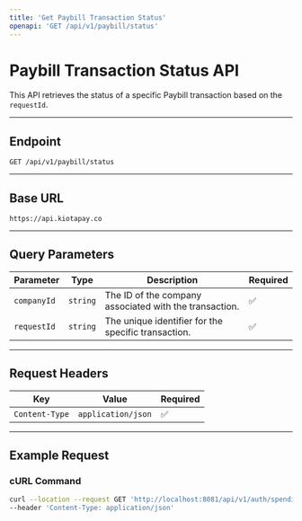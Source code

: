 ```yaml
---
title: 'Get Paybill Transaction Status'
openapi: 'GET /api/v1/paybill/status'
---
```


# Paybill Transaction Status API

This API retrieves the status of a specific Paybill transaction based on the `requestId`.

---

## **Endpoint**

`GET /api/v1/paybill/status`

---

## **Base URL**

`https://api.kiotapay.co`

---

## **Query Parameters**

| Parameter    | Type     | Description                                      | Required |
|--------------|----------|--------------------------------------------------|----------|
| `companyId`  | `string` | The ID of the company associated with the transaction. | ✅       |
| `requestId`  | `string` | The unique identifier for the specific transaction.   | ✅       |

---

## **Request Headers**

| Key            | Value              | Required |
|-----------------|--------------------|----------|
| `Content-Type` | `application/json` | ✅       |

---

## **Example Request**

### **cURL Command**

```bash
curl --location --request GET 'http://localhost:8081/api/v1/auth/spending/paybill/single/status?companyId=4d6e1ea9-5ab8-496a-978f-7e9b2bce80c4&requestId=4f88dd2e-c4b4-4a3f-9605-1679686a6641' \
--header 'Content-Type: application/json'

